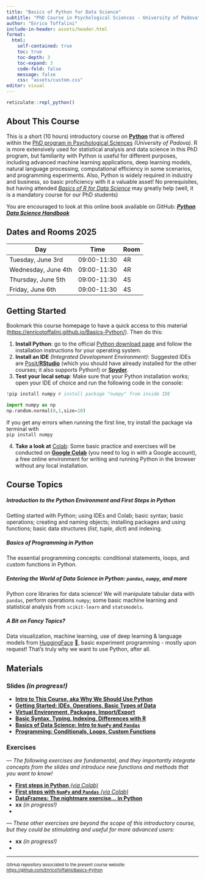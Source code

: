 ```yaml
---
title: "Basics of Python for Data Science"
subtitle: "PhD Course in Psychological Sciences - University of Padova"
author: "Enrico Toffalini"
include-in-header: assets/header.html
format: 
  html:
    self-contained: true
    toc: true   
    toc-depth: 3 
    toc-expand: 3 
    code-fold: false 
    message: false
    css: "assets/custom.css"
editor: visual
---
```


```r
reticulate::repl_python()
```

## About This Course

This is a short (10 hours) introductory course on <a href="https://www.python.org/" target=_blank>**Python**</a> that is offered within the <a href="https://dottorato.psy.unipd.it/en" target="_blank">PhD program in Psychological Sciences</a> *(University of Padova)*. R is more extensively used for statistical analysis and data science in this PhD program, but familiarity with Python is useful for different purposes, including advanced machine learning applications, deep learning models, natural language processing, computational efficiency in some scenarios, and programming experiments. Also, Python is widely required in industry and business, so basic proficiency with it a valuable asset! No prerequisites, but having attended <a href="https://enricotoffalini.github.io/Basics-R/" target="_blank">*Basics of R for Data Science*</a> may greatly help (well, it is a mandatory course for our PhD students)

You are encouraged to look at this online book available on GitHub: <a href="https://jakevdp.github.io/PythonDataScienceHandbook//" target="_blank">***Python Data Science Handbook***</a>

## Dates and Rooms 2025

| Day                 | Time        | Room |
|---------------------|-------------|------|
| Tuesday, June 3rd   | 09:00-11:30 | 4R   |
| Wednesday, June 4th | 09:00-11:30 | 4R   |
| Thursday, June 5th  | 09:00-11:30 | 4S   |
| Friday, June 6th    | 09:00-11:30 | 4S   |

## Getting Started

Bookmark this course homepage to have a quick access to this material (<a href="https://enricotoffalini.github.io/Basics-Python/">https://enricotoffalini.github.io/Basics-Python/</a>). Then do this:

1.  **Install Python**: go to the official <a href="https://www.python.org/downloads/" target="_blank">Python download page</a> and follow the installation instructions for your operating system.
2.  **Install an IDE** *(Integrated Development Environment)*: Suggested IDEs are <a href="https://posit.co/download/rstudio-desktop/" target="_blank">Posit/**RStudio**</a> (which you should have already installed for the other courses; it also supports Python!) or <a href="https://www.spyder-ide.org/" target="_blank">**Spyder**</a>.
3.  **Test your local setup**: Make sure that your Python installation works; open your IDE of choice and run the following code in the console:

```python
!pip install numpy # install package "numpy" from inside IDE

import numpy as np
np.random.normal(0,1,size=10)
```

If you get any errors when running the first line, try install the package via terminal with <br/> `pip install numpy`

4.  **Take a look at** <a href="https://colab.research.google.com/" target="_blank">Colab</a>: Some basic practice and exercises will be conducted on <a href="https://colab.research.google.com/" target="_blank">**Google Colab**</a> (you need to log in with a Google account), a free online environment for writing and running Python in the browser without any local installation.

## Course Topics

##### Introduction to the Python Environment and First Steps in Python

Getting started with Python; using IDEs and Colab; basic syntax; basic operations; creating and naming objects; installing packages and using functions; basic data structures (*list*, *tuple*, *dict*) and indexing.

##### Basics of Programming in Python

The essential programming concepts: conditional statements, loops, and custom functions in Python.

##### Entering the World of Data Science in Python: `pandas`, `numpy`, and more

Python core libraries for data science! We will manipulate tabular data with `pandas`, perform operations `numpy`; some basic machine learning and statistical analysis from `scikit-learn` and `statsmodels`.

##### A Bit on Fancy Topics?

Data visualization, machine learning, use of deep learning & language models from <a href="https://huggingface.co/" target="_blank">HuggingFace</a> 🤗, basic experiment programming - mostly upon request! That's truly why we want to use Python, after all.

## Materials

### Slides *(in progress!)*

-   [**Intro to This Course, aka Why We Should Use Python**](Slides/00.IntroPython.html){target="_blank"}
-   [**Getting Started: IDEs, Operations, Basic Types of Data**](Slides/01.GettingStartedPython.html){target="_blank"}
-   [**Virtual Environment, Packages, Import/Export**](Slides/02.EnvironmentPython.html){target="_blank"}
-   [**Basic Syntax, Typing, Indexing, Differences with R**](Slides/03.PythonRdifferences.html){target="_blank"}
-   [**Basics of Data Science: Intro to `NumPy` and `Pandas`**](Slides/10.NumpyPandas.html){target="_blank"}
-   [**Programming: Conditionals, Loops, Custom Functions**](Slides/20.Programming.html){target="_blank"}

### Exercises

*— The following exercises are fundamental, and they importantly integrate concepts from the slides and introduce new functions and methods that you want to know!*

-   [**First steps in Python** *(via Colab)*](https://colab.research.google.com/drive/1wp8LpzaO4wu-I6yhQS6uqD74h_739YWS){target="_blank"}
-   [**First steps with `NumPy` and `Pandas`** *(via Colab)*](https://colab.research.google.com/drive/1m3C52Ps-6g_PghzXEjtG2pr0pWFcB1EY){target="_blank"}
-   [**DataFrames: The nightmare exercise... in Python**](exercises/Exercises-NightmarePy.html){target="_blank"}
-   **xx** *(in progress!)*
-   

*— These other exercises are beyond the scope of this introductory course, but they could be stimulating and useful for more advanced users:*

-   **xx** *(in progress!)*
-   

------------------------------------------------------------------------

::: {style="font-size:11px;"}
GitHub repository associated to the present course website: [https://github.com/EnricoToffalini/Basics-Python](https://github.com/EnricoToffalini/Basics-Python){target="_blank"}
:::
